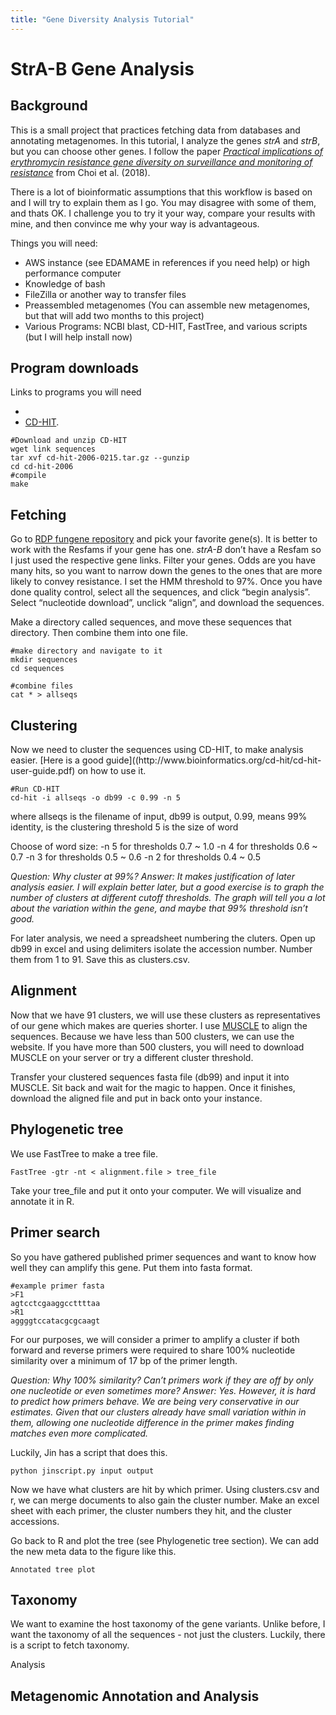 ```yaml
---
title: "Gene Diversity Analysis Tutorial"
---
```


# StrA-B Gene Analysis
## Background
This is a small project that practices fetching data from databases and annotating metagenomes. In this tutorial, I analyze the genes *strA* and *strB*, but you can choose other genes. I follow the paper [*Practical implications of erythromycin resistance gene diversity on surveillance and monitoring of resistance*](https://academic.oup.com/femsec/article/94/4/fiy006/4810543) from Choi et al. (2018).

There is a lot of bioinformatic assumptions that this workflow is based on and I will try to explain them as I go. You may disagree with some of them, and thats OK. I challenge you to try it your way, compare your results with mine, and then convince me why your way is advantageous.

Things you will need:

* AWS instance (see EDAMAME in references if you need help) or high performance computer
* Knowledge of bash
* FileZilla or another way to transfer files
* Preassembled metagenomes (You can assemble new metagenomes, but that will add two months to this project)
* Various Programs: NCBI blast, CD-HIT, FastTree, and various scripts (but I will help install now)

## Program downloads
Links to programs you will need

*
* [CD-HIT](https://github.com/weizhongli/cdhit/releases).

```
#Download and unzip CD-HIT
wget link sequences
tar xvf cd-hit-2006-0215.tar.gz --gunzip
cd cd-hit-2006
#compile
make
```

## Fetching
Go to [RDP fungene repository](http://fungene.cme.msu.edu/) and pick your favorite gene(s). It is better to work with the Resfams if your gene has one. *strA-B* don't have a Resfam so I just used the respective gene links.
Filter your genes. Odds are you have many hits, so you want to narrow down the genes to the ones that are more likely to convey resistance. I set the HMM threshold to 97%.
Once you have done quality control, select all the sequences, and click "begin analysis". Select "nucleotide download", unclick "align", and download the sequences.

Make a directory called sequences, and move these sequences that directory. Then combine them into one file.
```
#make directory and navigate to it
mkdir sequences
cd sequences

#combine files
cat * > allseqs
```

## Clustering
Now we need to cluster the sequences using CD-HIT, to make analysis easier. [Here is a good guide]((http://www.bioinformatics.org/cd-hit/cd-hit-user-guide.pdf) on how to use it.

```
#Run CD-HIT
cd-hit -i allseqs -o db99 -c 0.99 -n 5
```

where
allseqs is the filename of input,
db99 is output,
0.99, means 99% identity, is the clustering threshold
5 is the size of word

Choose of word size:
-n 5 for thresholds 0.7 ~ 1.0
-n 4 for thresholds 0.6 ~ 0.7
-n 3 for thresholds 0.5 ~ 0.6
-n 2 for thresholds 0.4 ~ 0.5

*Question: Why cluster at 99%?*
*Answer: It makes justification of later analysis easier. I will explain better later, but a good exercise is to graph the number of clusters at different cutoff thresholds. The graph will tell you a lot about the variation within the gene, and maybe that 99% threshold isn't good.*

For later analysis, we need a spreadsheet numbering the cluters. Open up db99 in excel and using delimiters isolate the accession number. Number them from 1 to 91. Save this as clusters.csv.

## Alignment
Now that we have 91 clusters, we will use these clusters as representatives of our gene which makes are queries shorter. I use [MUSCLE](https://www.ebi.ac.uk/Tools/msa/muscle/) to align the sequences. Because we have less than 500 clusters, we can use the website. If you have more than 500 clusters, you will need to download MUSCLE on your server or try a different cluster threshold.

Transfer your clustered sequences fasta file (db99) and input it into MUSCLE. Sit back and wait for the magic to happen. Once it finishes, download the aligned file and put in back onto your instance.

## Phylogenetic tree
We use FastTree to make a tree file.

```
FastTree -gtr -nt < alignment.file > tree_file
```
Take your tree_file and put it onto your computer. We will visualize and annotate it in R.

## Primer search
So you have gathered published primer sequences and want to know how well they can amplify this gene. Put them into fasta format.
```
#example primer fasta
>F1
agtcctcgaaggccttttaa
>R1
aggggtccatacgcgcaagt
```

For our purposes, we will consider a primer to amplify a cluster if both forward and reverse primers were required to share 100% nucleotide similarity over a minimum of 17 bp of the primer length.

*Question: Why 100% similarity? Can't primers work if they are off by only one nucleotide or even sometimes more?*
*Answer: Yes. However, it is hard to predict how primers behave. We are being very conservative in our estimates. Given that our clusters already have small variation within in them, allowing one nucleotide difference in the primer makes finding matches even more complicated.*

Luckily, Jin has a script that does this.
```
python jinscript.py input output
```
Now we have what clusters are hit by which primer. Using clusters.csv and r, we can merge documents to also gain the cluster number. Make an excel sheet with each primer, the cluster numbers they hit, and the cluster accessions.

Go back to R and plot the tree (see Phylogenetic tree section). We can add the new meta data to the figure like this.
```
Annotated tree plot
```
## Taxonomy
We want to examine the host taxonomy of the gene variants. Unlike before, I want the taxonomy of all the sequences - not just the clusters. Luckily, there is a script to fetch taxonomy.

Analysis

## Metagenomic Annotation and Analysis
